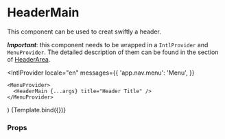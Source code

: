 
<Meta title="Components/Header/HeaderMain" component={HeaderMain} />

# HeaderMain

This component can be used to creat swiftly a header.

**_Important_**: this component needs to be wrapped in a `IntlProvider` and `MenuProvider`. The detailed description of them can be found in the section of [HeaderArea](/docs/components-header-headerarea--default-story).

  <IntlProvider
    locale="en"
    messages={{
      'app.nav.menu': 'Menu',
    }}
  >
    <MenuProvider>
      <HeaderMain {...args} title="Header Title" />
    </MenuProvider>
  </IntlProvider>
)

<Canvas>
  <Story name="Default" args={{ children: 'Header Title' }}>
    {Template.bind({})}
  </Story>
</Canvas>

### Props

<ArgsTable story="Default" />
